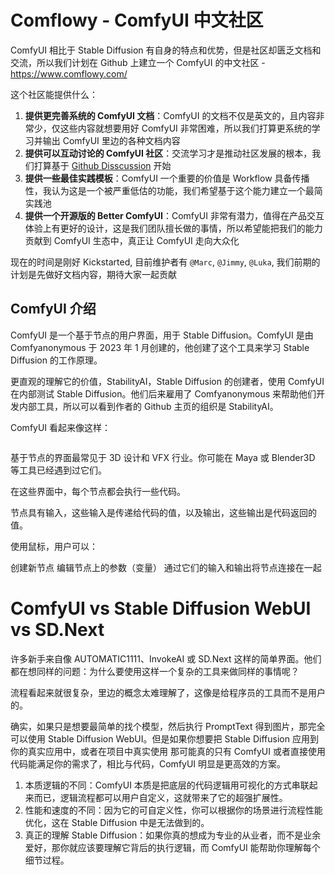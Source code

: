 <h1 className="site-heading-title">Comflowy - ComfyUI 中文社区</h1>

ComfyUI 相比于 Stable Diffusion 有自身的特点和优势，但是社区却匮乏文档和交流，所以我们计划在 Github 上建立一个 ComfyUI 的中文社区 - https://www.comflowy.com/

这个社区能提供什么：

1. **提供更完善系统的 ComfyUI 文档**：ComfyUI 的文档不仅是英文的，且内容非常少，仅这些内容就想要用好 ComfyUI 非常困难，所以我们打算更系统的学习并输出 ComfyUI 里边的各种文档内容
2. **提供可以互动讨论的 ComfyUI 社区**：交流学习才是推动社区发展的根本，我们打算基于 [Github Disscussion](https://github.com/6174/comflowy/discussions/1) 开始
3. **提供一些最佳实践模板**：ComfyUI 一个重要的价值是 Workflow 具备传播性，我认为这是一个被严重低估的功能，我们希望基于这个能力建立一个最简实践池 
4. **提供一个开源版的 Better ComfyUI**：ComfyUI 非常有潜力，值得在产品交互体验上有更好的设计，这是我们团队擅长做的事情，所以希望能把我们的能力贡献到 ComfyUI 生态中，真正让 ComfyUI 走向大众化

现在的时间是刚好 Kickstarted, 目前维护者有 `@Marc`, `@Jimmy`, `@Luka`, 我们前期的计划是先做好文档内容，期待大家一起贡献

## ComfyUI 介绍

ComfyUI 是一个基于节点的用户界面，用于 Stable Diffusion。ComfyUI 是由 Comfyanonymous 于 2023 年 1 月创建的，他创建了这个工具来学习 Stable Diffusion 的工作原理。

更直观的理解它的价值，StabilityAI，Stable Diffusion 的创建者，使用 ComfyUI 在内部测试 Stable Diffusion。他们后来雇用了 Comfyanonymous 来帮助他们开发内部工具，所以可以看到作者的 Github 主页的组织是 StabilityAI。

ComfyUI 看起来像这样：


<PhotoProvider>
  <PhotoView src="/comfy-basic-workflow.jpg">
    <img src="/comfy-basic-workflow.jpg" alt="" />
  </PhotoView>
</PhotoProvider>

基于节点的界面最常见于 3D 设计和 VFX 行业。你可能在 Maya 或 Blender3D 等工具已经遇到过它们。

在这些界面中，每个节点都会执行一些代码。

节点具有输入，这些输入是传递给代码的值，以及输出，这些输出是代码返回的值。

使用鼠标，用户可以：

创建新节点
编辑节点上的参数（变量）
通过它们的输入和输出将节点连接在一起


# ComfyUI vs Stable Diffusion WebUI vs SD.Next

许多新手来自像 AUTOMATIC1111、InvokeAI 或 SD.Next 这样的简单界面。他们都在想同样的问题：为什么要使用这样一个复杂的工具来做同样的事情呢？

流程看起来就很复杂，里边的概念太难理解了，这像是给程序员的工具而不是用户的。

确实，如果只是想要最简单的找个模型，然后执行 PromptText 得到图片，那完全可以使用 Stable Diffusion WebUI。但是如果你想要把 Stable Diffusion 应用到你的真实应用中，或者在项目中真实使用
那可能真的只有 ComfyUI 或者直接使用代码能满足你的需求了，相比与代码，ComfyUI 明显是更高效的方案。


1. 本质逻辑的不同：ComfyUI 本质是把底层的代码逻辑用可视化的方式串联起来而已，逻辑流程都可以用户自定义，这就带来了它的超强扩展性。
2. 性能和速度的不同：因为它的可自定义性，你可以根据你的场景进行流程性能优化，这在 Stable Diffusion 中是无法做到的。
3. 真正的理解 Stable Diffusion：如果你真的想成为专业的从业者，而不是业余爱好，那你就应该要理解它背后的执行逻辑，而 ComfyUI 能帮助你理解每个细节过程。

